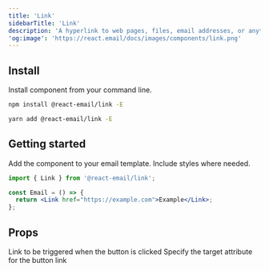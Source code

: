 ```yaml
---
title: 'Link'
sidebarTitle: 'Link'
description: 'A hyperlink to web pages, files, email addresses, or anything else a URL can address.'
'og:image': 'https://react.email/docs/images/components/link.png'
---
```



## Install

Install component from your command line.

<CodeGroup>

```sh npm
npm install @react-email/link -E
```

```sh yarn
yarn add @react-email/link -E
```

</CodeGroup>

## Getting started

Add the component to your email template. Include styles where needed.

```jsx
import { Link } from '@react-email/link';

const Email = () => {
  return <Link href="https://example.com">Example</Link>;
};
```

## Props

<ResponseField name="href" type="string" required>
  Link to be triggered when the button is clicked
</ResponseField>

<ResponseField name="target" type="string" default="_blank">
  Specify the target attribute for the button link
</ResponseField>

<Support />
